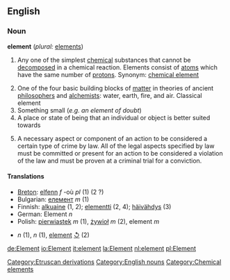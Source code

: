 ==English==

===Noun===
'''element'''  (''plural:'' [[elements]])
#{{chemistry}}  Any one of the simplest [[chemical]] substances that cannot be [[decompose]]d in a chemical reaction.  Elements consist of [[atom]]s which have the same number of [[proton]]s.  Synonym: [[chemical element]]
# One of the four basic building blocks of [[matter]] in theories of ancient [[philosopher]]s and [[alchemist]]s: water, earth, fire, and air. Classical element
# Something small (''e.g. an element of doubt'')
# A place or state of being that an individual or object is better suited towards
# {{Law}} A necessary aspect or component of an action to be considered a certain type of crime by law.  All of the legal aspects specified by law must be committed or present for an action to be considered a violation of the law and must be proven at a criminal trial for a conviction.  

====Translations====
*[[Breton]]: [[elfenn]] ''f'' -où ''pl'' (1) (2 ?)
*Bulgarian: [[елемент]] ''m'' (1)
*Finnish: [[alkuaine]] (1, 2); [[elementti]] (2, 4); [[häivähdys]] (3)
*German: Element ''n''
*Polish: [[pierwiastek]] ''m'' (1), [[żywioł]] ''m'' (2), element ''m''
*{{sv1|grundämne}} ''n'' (1), {{sv2|atomslag}} ''n'' (1), [[element#Swedish|element]] [[:sv:element|↺]] (2)

[[Category:Etruscan derivations]]
[[Category:English nouns]]
[[Category:Chemical elements]]

[[de:Element]]
[[io:Element]]
[[it:element]]
[[la:Element]]
[[nl:element]]
[[pl:Element]]